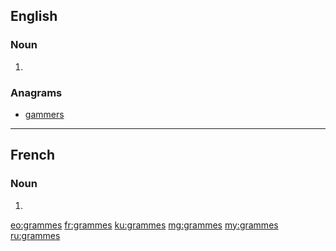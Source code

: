 ==English==

===Noun===
{{head|en}}

# {{plural of|gramme}}

===Anagrams===
* [[gammers#English|gammers]]

----

==French==

===Noun===
{{head|fr}}

# {{plural of|gramme|lang=fr}}

[[eo:grammes]]
[[fr:grammes]]
[[ku:grammes]]
[[mg:grammes]]
[[my:grammes]]
[[ru:grammes]]